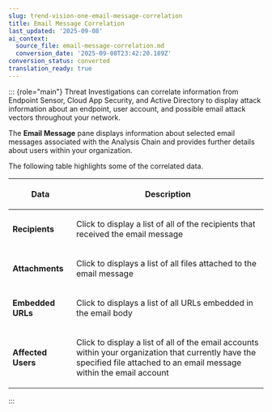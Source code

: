 ```yaml
---
slug: trend-vision-one-email-message-correlation
title: Email Message Correlation
last_updated: '2025-09-08'
ai_context:
  source_file: email-message-correlation.md
  conversion_date: '2025-09-08T23:42:20.189Z'
conversion_status: converted
translation_ready: true
---
```


::: {role="main"}
Threat Investigations can correlate information from Endpoint Sensor, Cloud App Security, and Active Directory to display attack information about an endpoint, user account, and possible email attack vectors throughout your network.

The **Email Message** pane displays information about selected email messages associated with the Analysis Chain and provides further details about users within your organization.

The following table highlights some of the correlated data.

<table>
<colgroup>
<col style="width: 25%" />
<col style="width: 75%" />
</colgroup>
<thead>
<tr>
<th><p>Data</p></th>
<th><p>Description</p></th>
</tr>
</thead>
<tbody>
<tr>
<td><p><strong>Recipients</strong></p></td>
<td><p>Click to display a list of all of the recipients that received the email message</p></td>
</tr>
<tr>
<td><p><strong>Attachments</strong></p></td>
<td><p>Click to displays a list of all files attached to the email message</p></td>
</tr>
<tr>
<td><p><strong>Embedded URLs</strong></p></td>
<td><p>Click to displays a list of all URLs embedded in the email body</p></td>
</tr>
<tr>
<td><p><strong>Affected Users</strong></p></td>
<td><p>Click to display a list of all of the email accounts within your organization that currently have the specified file attached to an email message within the email account</p></td>
</tr>
</tbody>
</table>
:::
